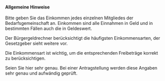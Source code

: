 #### Allgemeine Hinweise

Bitte geben Sie das Einkommen jedes einzelnen Mitgliedes der Bedarfsgemeinschaft an. Einkommen sind alle Einnahmen in Geld und in bestimmten Fällen auch die in Geldeswert.

Der Bürgergeldrechner berücksichtigt die häufigsten Einkommensarten, der Gesetzgeber sieht weitere vor.

Die Einkommensart ist wichtig, um die entsprechenden Freibeträge korrekt zu berücksichtigen.

Seien Sie hier sehr genau. Bei einer Antragstellung werden diese Angaben sehr genau und aufwändig geprüft.
